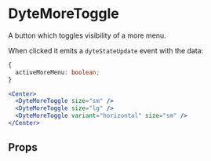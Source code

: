 # DyteMoreToggle

A button which toggles visibility of a more menu.

When clicked it emits a `dyteStateUpdate` event with the data:

```ts
{
  activeMoreMenu: boolean;
}
```

```jsx
<Center>
  <DyteMoreToggle size="sm" />
  <DyteMoreToggle size="lg" />
  <DyteMoreToggle variant="horizontal" size="sm" />
</Center>
```

## Props

<PropsTable of="dyte-more-toggle" />
